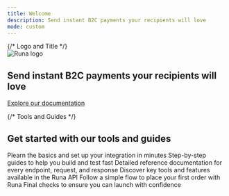```yaml
---
title: Welcome
description: Send instant B2C payments your recipients will love
mode: custom
---
```


<div style={{
    minHeight: "85vh",
  display: "flex",
  flexDirection: "column",
  alignItems: "center",
  justifyContent: "flex-start",
}}>
  {/* Logo and Title */}
  <div style={{ 
    flexGrow: 1,
    display: "flex", 
    flexDirection: "column",
    alignItems: "center",
    backgroundColor: "black",
    backgroundImage: "url(https://brand-assets.runa.io/api-hero-background.png)",
    backgroundPosition: "top",
    backgroundSize: "90%",
    backgroundRepeat: "no-repeat",
    width: "100%", padding: "6rem 0",
    boxShadow: "0 0 20px 2px rgba(0, 0, 0, 0.4)",
    }} className='dark'>
  <div style={{
    background: "rgba(0,0,0,0.2)",
    backdropFilter: "blur(6px) saturate(70%)",
    padding: "2rem 3rem",
    borderRadius: 16,
    display: "flex",
    flexDirection: "column",
    alignItems: "center"
    }}>
    <img src="https://brand-assets.runa.io/logo-horizontal-white.svg" width={240} alt="Runa logo" style={{pointerEvents: "none"}} />
    <h2 style={{ margin: "1.25em 0", fontSize: "1.25rem", fontWeight: 800, textAlign: "center", color: "#fff" }}>
      Send instant B2C payments your recipients will love
    </h2>
    <a
      href="/introduction"
      style={{
        padding: "0.75rem 2rem",
        border: "2px solid #4fff7b",
        borderRadius: 24,
        color: "#fff",
        background: "transparent",
        fontWeight: 600,
        textDecoration: "none",
        fontSize: "1rem",
        transition: "background 0.2s, color 0.2s",
        textTransform: "uppercase"
      }}
    >
      Explore our documentation
    </a>
    </div>
  </div>

{/* Tools and Guides */}

  <div style={{
    flexGrow: 2,
    width: "100%",
    display: "flex",
    flexDirection: "column",
    alignItems: "center",
    padding: "6rem 0"
  }}>
  <div style={{
        maxWidth: 1100,
    display: "flex",
    flexDirection: "column",
    alignItems: "center",
  }}>
    <h2 style={{ fontSize: "1.5rem", fontWeight: 600, marginBottom: "2rem" }} className='text-black dark:text-white'>
      Get started with our tools and guides
    </h2>
    <CardGroup cols={3} rows={2}>
  <Card
    title="Get started"
    icon="flag-swallowtail"
    href="/introduction"
    style={{
      backgroundColor: "#000",
      color: "#fff",
      border: "2px solid #4fff7b",
      borderRadius: 24,
      padding: "0.75rem 2rem",
    }}
  >
    Plearn the basics and set up your integration in minutes
  </Card>
  <Card
    title="API Guides"
    icon="book"
    href="/getting-started/steps"
  >
    Step-by-step guides to help you build and test fast
  </Card>
  <Card
    title="API Reference"
    icon="gear"
    href="/reference"
  >
    Detailed reference documentation for every endpoint, request, and response
  </Card>
  <Card
    title="Features"
    icon="list"
    href="/introduction"
  >
    Discover key tools and features available in the Runa API
  </Card>
  <Card
    title="Make your first order"
    icon="paper-plane"
    href="/getting-started/first-order/which-mode"
  >
    Follow a simple flow to place your first order with Runa
  </Card>
  <Card
    title="Before you go live"
    icon="ballot-check"
    href="/best-practices/before-you-go-live"
  >
    Final checks to ensure you can launch with confidence
  </Card>
</CardGroup>
</div>
  </div>
</div>
